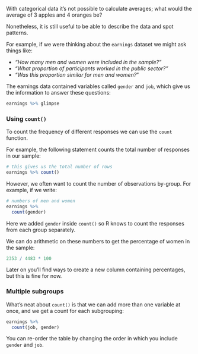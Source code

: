With categorical data it's not possible to calculate averages; what would the
average of 3 apples and 4 oranges be?

Nonetheless, it is still useful to be able to describe the data and spot patterns.

For example, if we were thinking about the `earnings` dataset we might
ask things like:

- *"How many men and women were included in the sample?"*
- *"What proportion of participants worked in the public sector?"*
- *"Was this proportion similar for men and women?*"


The earnings data contained variables called `gender` and `job`, which give us the
information to answer these questions:

```r
earnings %>% glimpse
```



### Using `count()`


To count the frequency of different responses we can use the `count` function.



For example, the following statement counts the total number of responses in our sample:


```r
# this gives us the total number of rows
earnings %>% count()
```

However, we often want to count the number of observations by-group. For example, if we write:

```r
# numbers of men and women
earnings %>%
  count(gender)
```

Here we added `gender` inside `count()` so R knows to count the responses from each group separately.


We can do arithmetic on these numbers to get the percentage of women in the sample:

```r
2353 / 4483 * 100
```

Later on you'll find ways to create a new column containing percentages, but this is fine for now.


### Multiple subgroups

What's neat about `count()` is that we can add more than one variable at once, and we get a count for each subgrouping:

```r
earnings %>%
  count(job, gender)
```

You can re-order the table by changing the order in which you include `gender` and `job`.


